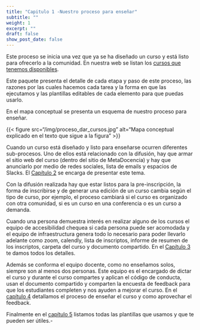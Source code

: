 ```yaml
---
title: "Capitulo 1 -Nuestro proceso para enseñar"
subtitle: ""
weight: 1
excerpt: ""
draft: false
show_post_date: false
---
```


Este proceso se inicia una vez que ya se ha diseñado un curso y está listo para ofrecerlo a la comunidad.  En nuestra web se listan los [cursos que tenemos disponibles](https://www.metadocencia.org/cursos/).


Este paquete presenta el detalle de cada etapa y paso de este proceso, las razones por las cuales hacemos cada tarea y la forma en que las ejecutamos y las plantillas editables de cada elemento para que puedas usarlo. 

En el mapa conceptual se presenta un esquema de nuestro proceso para enseñar.

{{< figure src="/img/proceso_dar_cursos.jpg"  alt="Mapa conceptual explicado en el texto que sigue a la figura" >}}

Cuando un curso está diseñado y listo para enseñarse ocurren diferentes sub-procesos.  Uno de ellos está relacionado con la difusión, hay que armar el sitio web del curso (dentro del sitio de MetaDocencia) y hay que anunciarlo por medio de redes sociales, lista de emails y espacios de Slacks. El [Capítulo 2](/capitulos/capitulo2/) se encarga de presentar este tema. 

Con la difusión realizada hay que estar listos para la pre-inscripción, la forma de inscribirse y de generar una edición de un curso cambia según el tipo de curso, por ejemplo, el proceso cambiará si el curso es organizado con otra comunidad, si es un curso en una conferencia o es un curso a demanda.  

Cuando una persona demuestra interés en realizar alguno de los cursos el equipo de accesibilidad chequea si cada persona puede ser acomodada y el equipo de infraestructura genera todo lo necesario para poder llevarlo adelante como zoom, calendly, lista de inscriptos, informe de resumen de los inscriptos, carpeta del curso y documento compartido. En el [Capítulo 3]() te damos todos los detalles. 

Además se conforma el equipo docente, como no enseñamos solos, siempre son al menos dos personas.  Este equipo es el encargado de dictar el curso y durante el curso compartes y aplican el código de conducta, usan el documento compartido y comparten la encuesta de feedback para que los estudiantes completen y nos ayuden a mejorar el curso.  En el [capítulo 4]() detallamos el proceso de enseñar el curso y como aprovechar el feedback.

Finalmente en el [capítulo 5]() listamos todas las plantillas que usamos y que te pueden ser útiles.-

